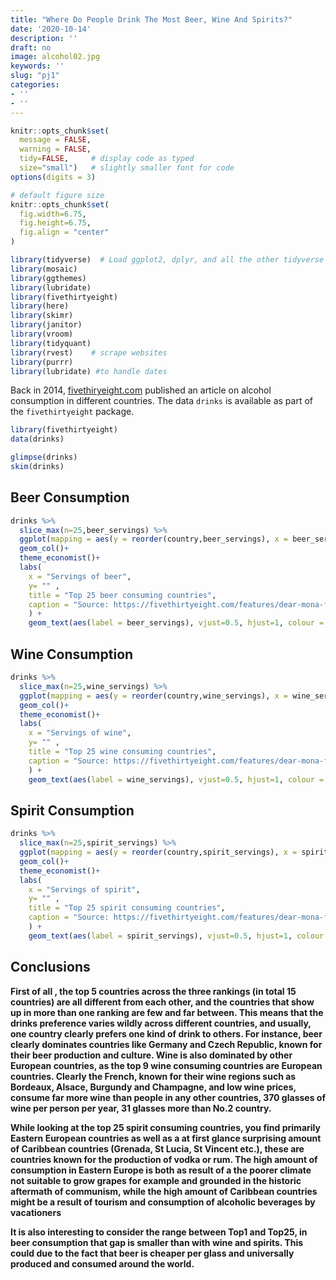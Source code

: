 ```yaml
---
title: "Where Do People Drink The Most Beer, Wine And Spirits?"
date: '2020-10-14'
description: ''
draft: no
image: alcohol02.jpg
keywords: ''
slug: "pj1"
categories:
- ''
- ''
---
```


```r

knitr::opts_chunk$set(
  message = FALSE, 
  warning = FALSE, 
  tidy=FALSE,     # display code as typed
  size="small")   # slightly smaller font for code
options(digits = 3)

# default figure size
knitr::opts_chunk$set(
  fig.width=6.75, 
  fig.height=6.75,
  fig.align = "center"
)

```


```r
library(tidyverse)  # Load ggplot2, dplyr, and all the other tidyverse packages
library(mosaic)
library(ggthemes)
library(lubridate)
library(fivethirtyeight)
library(here)
library(skimr)
library(janitor)
library(vroom)
library(tidyquant)
library(rvest)    # scrape websites
library(purrr)  
library(lubridate) #to handle dates
```


Back in 2014, [fivethiryeight.com](https://fivethirtyeight.com/features/dear-mona-followup-where-do-people-drink-the-most-beer-wine-and-spirits/) published an article on alcohol consumption in different countries. The data `drinks` is available as part of the `fivethirtyeight` package. 


```r
library(fivethirtyeight)
data(drinks)
```


```r

glimpse(drinks)
skim(drinks)
```


## Beer Consumption

```r

drinks %>% 
  slice_max(n=25,beer_servings) %>% 
  ggplot(mapping = aes(y = reorder(country,beer_servings), x = beer_servings)) +
  geom_col()+
  theme_economist()+
  labs(
    x = "Servings of beer",
    y= "" ,
    title = "Top 25 beer consuming countries",
    caption = "Source: https://fivethirtyeight.com/features/dear-mona-followup-where-do-people-drink-the-most-beer-wine-and-spirits/"
    ) + 
    geom_text(aes(label = beer_servings), vjust=0.5, hjust=1, colour = "white", position = position_dodge(.9), size = 3)


```

## Wine Consumption

```r

drinks %>% 
  slice_max(n=25,wine_servings) %>% 
  ggplot(mapping = aes(y = reorder(country,wine_servings), x = wine_servings)) +
  geom_col()+
  theme_economist()+
  labs(
    x = "Servings of wine",
    y= "" ,
    title = "Top 25 wine consuming countries",
    caption = "Source: https://fivethirtyeight.com/features/dear-mona-followup-where-do-people-drink-the-most-beer-wine-and-spirits/"
    ) + 
    geom_text(aes(label = wine_servings), vjust=0.5, hjust=1, colour = "white", position = position_dodge(.9), size = 3)

```

## Spirit Consumption

```r

drinks %>% 
  slice_max(n=25,spirit_servings) %>% 
  ggplot(mapping = aes(y = reorder(country,spirit_servings), x = spirit_servings)) +
  geom_col()+
  theme_economist()+
  labs(
    x = "Servings of spirit",
    y= "" ,
    title = "Top 25 spirit consuming countries",
    caption = "Source: https://fivethirtyeight.com/features/dear-mona-followup-where-do-people-drink-the-most-beer-wine-and-spirits/"
    ) + 
    geom_text(aes(label = spirit_servings), vjust=0.5, hjust=1, colour = "white", position = position_dodge(.9), size = 3)

```

## Conclusions

**First of all , the top 5 countries across the three rankings (in total 15 countries) are all different from each other, and the countries that show up in more than one ranking are few and far between. This means that the drinks preference varies wildly across different countries, and usually, one country clearly prefers one kind of drink to others. For instance, beer clearly dominates countries like Germany and Czech Republic, known for their beer production and culture. Wine is also dominated by other European countries, as the top 9 wine consuming countries are European countries. Clearly the French, known for their wine regions such as Bordeaux, Alsace, Burgundy and Champagne, and low wine prices, consume far more wine than people in any other countries, 370 glasses of wine per person per year, 31 glasses more than No.2 country.**

**While looking at the top 25 spirit consuming countries, you find primarily Eastern European countries as well as a at first glance surprising amount of Caribbean countries (Grenada, St Lucia, St Vincent etc.), these are countries known for the production of vodka or rum. The high amount of consumption in Eastern Europe is both as result of a the poorer climate not suitable to grow grapes for example and grounded in the historic aftermath of communism, while the high amount of Caribbean countries might be a result of tourism and consumption of alcoholic beverages by vacationers**

**It is also interesting to consider the range between Top1 and Top25, in beer consumption that gap is smaller than with wine and spirits. This could due to the fact that beer is cheaper per glass and universally produced and consumed around the world.**

